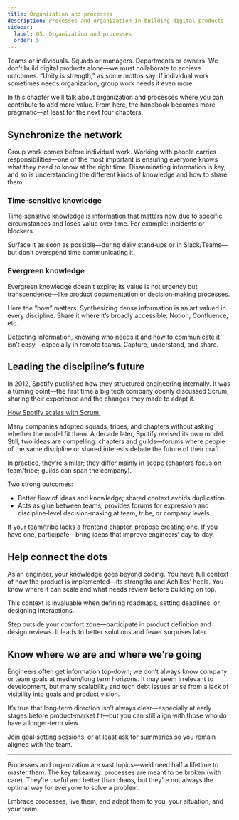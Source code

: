 ```yaml
---
title: Organization and processes
description: Processes and organization in building digital products
sidebar:
  label: 05. Organization and processes
  order: 5
---
```


Teams or individuals. Squads or managers. Departments or owners. We don’t build digital products alone—we must collaborate to achieve outcomes. “Unity is strength,” as some mottos say. If individual work sometimes needs organization, group work needs it even more.

In this chapter we’ll talk about organization and processes where you can contribute to add more value. From here, the handbook becomes more pragmatic—at least for the next four chapters.

## Synchronize the network

Group work comes before individual work. Working with people carries responsibilities—one of the most important is ensuring everyone knows what they need to know at the right time. Disseminating information is key, and so is understanding the different kinds of knowledge and how to share them.

### Time‑sensitive knowledge

Time‑sensitive knowledge is information that matters now due to specific circumstances and loses value over time. For example: incidents or blockers.

Surface it as soon as possible—during daily stand‑ups or in Slack/Teams—but don’t overspend time communicating it.

### Evergreen knowledge

Evergreen knowledge doesn’t expire; its value is not urgency but transcendence—like product documentation or decision‑making processes.

Here the “how” matters. Synthesizing dense information is an art valued in every discipline. Share it where it’s broadly accessible: Notion, Confluence, etc.

Detecting information, knowing who needs it and how to communicate it isn’t easy—especially in remote teams. Capture, understand, and share.

## Leading the discipline’s future

In 2012, Spotify published how they structured engineering internally. It was a turning point—the first time a big tech company openly discussed Scrum, sharing their experience and the changes they made to adapt it.

[How Spotify scales with Scrum.](https://blog.crisp.se/wp-content/uploads/2012/11/SpotifyScaling.pdf)

Many companies adopted squads, tribes, and chapters without asking whether the model fit them. A decade later, Spotify revised its own model. Still, two ideas are compelling: chapters and guilds—forums where people of the same discipline or shared interests debate the future of their craft.

In practice, they’re similar; they differ mainly in scope (chapters focus on team/tribe; guilds can span the company).

Two strong outcomes:

- Better flow of ideas and knowledge; shared context avoids duplication.
- Acts as glue between teams; provides forums for expression and discipline‑level decision‑making at team, tribe, or company levels.

If your team/tribe lacks a frontend chapter, propose creating one. If you have one, participate—bring ideas that improve engineers’ day‑to‑day.

## Help connect the dots

As an engineer, your knowledge goes beyond coding. You have full context of how the product is implemented—its strengths and Achilles’ heels. You know where it can scale and what needs review before building on top.

This context is invaluable when defining roadmaps, setting deadlines, or designing interactions.

Step outside your comfort zone—participate in product definition and design reviews. It leads to better solutions and fewer surprises later.

## Know where we are and where we’re going

Engineers often get information top‑down; we don’t always know company or team goals at medium/long term horizons. It may seem irrelevant to development, but many scalability and tech debt issues arise from a lack of visibility into goals and product vision.

It’s true that long‑term direction isn’t always clear—especially at early stages before product‑market fit—but you can still align with those who do have a longer‑term view.

Join goal‑setting sessions, or at least ask for summaries so you remain aligned with the team.

---

Processes and organization are vast topics—we’d need half a lifetime to master them. The key takeaway: processes are meant to be broken (with care). They’re useful and better than chaos, but they’re not always the optimal way for everyone to solve a problem.

Embrace processes, live them, and adapt them to you, your situation, and your team.
